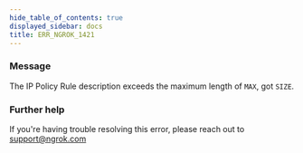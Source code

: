 ```yaml
---
hide_table_of_contents: true
displayed_sidebar: docs
title: ERR_NGROK_1421
---
```


### Message

The IP Policy Rule description exceeds the maximum length of `MAX`, got `SIZE`.

### Further help

If you're having trouble resolving this error, please reach out to [support@ngrok.com](mailto:support@ngrok.com?subject=Help%20with%20ERR_NGROK_1421)
